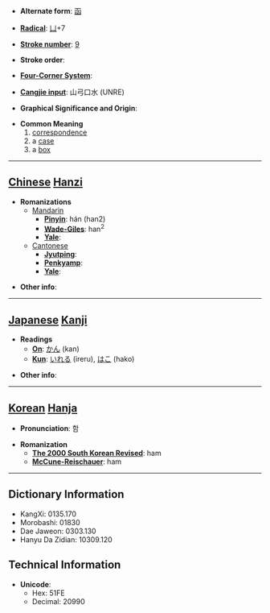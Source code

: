 * '''Alternate form''': [[函]]

* '''[[Wiktionary:Chinese radical index| Radical]]''': [[Wiktionary:Chinese radical index 凵|凵]]+7

* '''[[Wiktionary:Chinese total strokes index|Stroke number]]''': [[Wiktionary:Chinese total strokes index 9|9]]

* '''Stroke order''': 

* '''[[Wiktionary:Chinese four corner index|Four-Corner System]]''': 

* '''[[Wiktionary:Chinese Cangjie index|Cangjie input]]''': 山弓口水 (UNRE)

* '''Graphical Significance and Origin''': 

* '''Common Meaning'''
*#[[correspondence]]
*# a [[case]]
*# a [[box]]


----

== [[Chinese]] [[Hanzi]] ==

* '''Romanizations'''
** [[Mandarin]]
*** '''[[Pinyin]]''': hán (han2)
*** '''[[Wade-Giles]]''': han<sup>2</sup>
*** '''[[Yale]]''': 
**[[Cantonese]]
***'''[[Jyutping]]''':
***'''[[Penkyamp]]''': 
***'''[[Yale]]''': 

* '''Other info''': 

----

== [[Japanese]] [[Kanji]] ==

* '''Readings'''
** '''[[On]]''': [[かん]] (kan)
** '''[[Kun]]''': [[いれる]] (ireru), [[はこ]] (hako)

* '''Other info''':  

----

== [[Korean]] [[Hanja]] ==

* '''Pronunciation''': 함

* '''Romanization'''
** '''[[The 2000 South Korean Revised Romanization|The 2000 South Korean Revised]]''': ham
** '''[[McCune-Reischauer]]''': ham

----

== Dictionary Information ==

* KangXi: 0135.170
* Morobashi: 01830
* Dae Jaweon: 0303.130
* Hanyu Da Zidian: 10309.120

== Technical Information ==

* '''Unicode''':
** Hex: 51FE
** Decimal: 20990